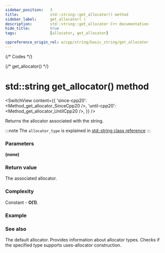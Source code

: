 ```yaml
---
sidebar_position:	3
title:				std::string::get_allocator() method
sidebar_label:		get_allocator( )
description:		std::string::get_allocator C++ documentation
hide_title:			true
tags:				[allocator, get_allocator]

cppreference_origin_rel: w/cpp/string/basic_string/get_allocator
---
```




{/* Codes */}

{/* get_allocator() */}

# std::string get_allocator() method

<SwitchView content={{
	'since-cpp20': <Method_get_allocator_SinceCpp20 />,
	'until-cpp20': <Method_get_allocator_UntilCpp20 />,
}} />

Returns the allocator associated with the string.

:::note
The `allocator_type` is explained in
[std::string class reference](../#type-names)
:::

### Parameters

**(none)**

### Return value

The associated allocator.

### Complexity

Constant - **O(1)**.

### Example

<ImproveSection />

### See also

<SymbolTable noTraits>
	<Symbol name="allocator" 		link="/docs/std/memory/allocator">
		The default allocator.
	</Symbol>
	<Symbol name="allocator_traits"	link="/docs/std/memory/allocator_traits">
		Provides information about allocator types.
	</Symbol>
	<Symbol name="uses_allocator"	link="/docs/std/memory/uses_allocator">
		Checks if the specified type supports uses-allocator construction.
	</Symbol>
</SymbolTable>
